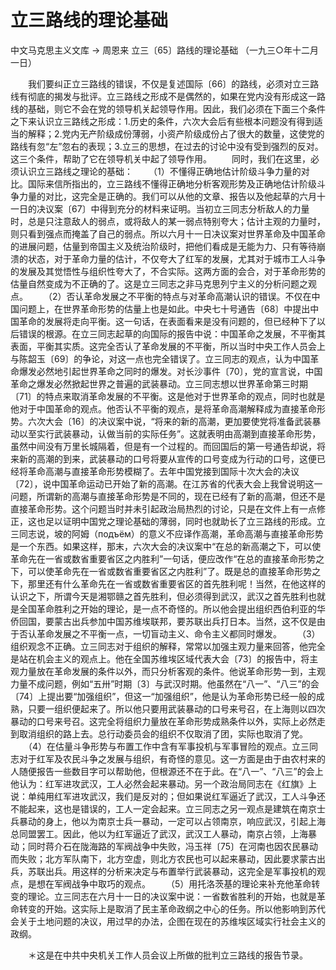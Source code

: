# 立三路线的理论基础

中文马克思主义文库 -> 周恩来
立三〔65〕路线的理论基础
（一九三○年十二月一日）


　　我们要纠正立三路线的错误，不仅是复述国际〔66〕的路线，必须对立三路线有彻底的揭发与批评。立三路线之形成不是偶然的，如果在党内没有形成这一路线的基础，则它不会在党的领导机关起领导作用。因此，我们必须在下面三个条件之下来认识立三路线之形成：1.历史的条件，六次大会后有些根本问题没有得到适当的解释；2.党内无产阶级成份薄弱，小资产阶级成份占了很大的数量，这使党的路线有忽“左”忽右的表现；3.立三的思想，在过去的讨论中没有受到强烈的反对。这三个条件，帮助了它在领导机关中起了领导作用。
　　同时，我们在这里，必须认识立三路线之理论的基础：
　　（1）不懂得正确地估计阶级斗争力量的对比。国际来信所指出的，立三路线不懂得正确地分析客观形势及正确地估计阶级斗争力量的对比，这完全是正确的。我们可以从他的文章、报告以及他起草的六月十一日的决议案〔67〕中得到充分的材料来证明。当初立三同志分析敌人的力量时，总是只注意敌人的弱点，或将敌人的某一弱点特别夸大；估计主观的力量时，则只看到强点而掩盖了自己的弱点。所以六月十一日决议案对世界革命及中国革命的进展问题，估量到帝国主义及统治阶级时，把他们看成是无能为力、只有等待崩溃的状态，对于革命力量的估计，不仅夸大了红军的发展，尤其对于城市工人斗争的发展及其觉悟性与组织性夸大了，不合实际。这两方面的会合，对于革命形势的估量自然变成为不正确的了。这是立三同志之非马克思列宁主义的分析问题之观点。
　　（2）否认革命发展之不平衡的特点与对革命高潮认识的错误。不仅在中国问题上，在世界革命形势的估量上也是如此。中央七十号通告〔68〕中提出中国革命的发展将走向平衡。这一句话，在表面看来是没有问题的，但已经种下了以后错误的根源。在立三同志起草的向国际的报告中说：中国革命之发展，不平衡其表面，平衡其实质。这完全否认了革命发展的不平衡，所以当时中央工作人员会上与陈韶玉〔69〕的争论，对这一点也完全错误了。立三同志的观点，认为中国革命爆发必然地引起世界革命之同时的爆发。对长沙事件〔70〕，党的宣言说，中国革命之爆发必然掀起世界之普遍的武装暴动。立三同志想以世界革命第三时期〔71〕的特点来取消革命发展的不平衡。这是他对于世界革命的观点，同时也就是他对于中国革命的观点。他否认不平衡的观点，是将革命高潮解释成为直接革命形势。六次大会〔16〕的决议案中说，“将来的新的高潮，更加要使党将准备武装暴动以至实行武装暴动，认做当前的实际任务”。这就表明由高潮到直接革命形势，虽然中间没有万里长城隔着，但是有一个过程的。而回国后的第一号通告却说，将来新的高潮的到来，武装暴动的口号将要从宣传的口号变成为行动的口号，这便已经将革命高潮与直接革命形势模糊了。去年中国党接到国际十次大会的决议〔72〕，说中国革命运动已开始了新的高潮。在江苏省的代表大会上我曾说明这一问题，所谓新的高潮与直接革命形势是不同的，现在已经有了新的高潮，但还不是直接革命形势。这个问题当时并未引起政治局热烈的讨论，只是在文件上有一点修正，这也足以证明中国党之理论基础的薄弱，同时也就助长了立三路线的形成。立三同志说，坡的阿姆（подъём）的意义不应译作高潮，革命高潮与直接革命形势是一个东西。如果这样，那末，六次大会的决议案中“在总的新高潮之下，可以使革命先在一省或数省重要省区之内胜利”一句话，便应改作“在总的直接革命形势之下，可以使革命先在一省或数省重要省区之内胜利”了。既是总的直接革命形势之下，那里还有什么革命先在一省或数省重要省区的首先胜利呢！当然，在他这样的认识之下，所谓今天是湘鄂赣之首先胜利，但必须得到武汉，武汉之首先胜利也就是全国革命胜利之开始的理论，是一点不奇怪的。所以他会提出组织西伯利亚的华侨回国，要蒙古出兵参加中国苏维埃联邦，要苏联出兵打日本。当然，这不仅是由于否认革命发展之不平衡一点，一切盲动主义、命令主义都同时爆发。
　　（3）组织观念不正确。立三同志对于组织的解释，常常以加强主观力量来回答，他完全是站在机会主义的观点上。他在全国苏维埃区域代表大会〔73〕的报告中，将主观力量放在革命发展的条件以外，而只分析客观的条件。他说革命形势一到，主观力量不成问题，例如“五卅”时期〔3〕与武汉时期。他虽然在“八一”、“八三”的会〔74〕上提出要“加强组织”，但这一“加强组织”，他是认为革命形势已经一般的成熟，只要一组织便起来了。所以他只要用武装暴动的口号来号召，在上海则以四次暴动的口号来号召。这完全将组织力量放在革命形势成熟条件以外，实际上必然走到取消组织的路上去。总行动委员会的组织不仅取消了团，实际也取消了党。
　　（4）在估量斗争形势与布置工作中含有军事投机与军事冒险的观点。立三同志对于红军及农民斗争之发展与组织，有奇怪的意见。这一方面是由于由农村来的人随便报告一些数目字可以帮助他，但根源还不在于此。在“八一”、“八三”的会上他认为：红军进攻武汉，工人必然会起来暴动。另一个政治局同志在《红旗》上说：单纯用红军进攻武汉，我们是反对的；但如果说红军逼近了武汉，工人斗争还不能起来，这也是错误的，工人一定会起来。立三同志之另一观点是建筑在南京士兵暴动的身上，他以为南京士兵一暴动，一定可以占领南京，响应武汉，引起上海总同盟罢工。因此，他以为红军逼近了武汉，武汉工人暴动，南京占领，上海暴动；同时蒋介石在陇海路的军阀战争中失败，冯玉祥〔75〕在河南也因农民暴动而失败；北方军队南下，北方空虚，则北方农民也可以起来暴动，因此要求蒙古出兵，苏联出兵。用这样的分析来决定与布置举行武装暴动，这完全是军事投机的观点，是想在军阀战争中取巧的观点。
　　（5）用托洛茨基的理论来补充他革命转变的理论。立三同志在六月十一日的决议案中说：一省数省胜利的开始，也就是革命转变的开始。这实际上是取消了民主革命政纲之中心的任务。所以他影响到苏代会关于土地问题的决议，用过早的办法，企图在现在的苏维埃区域实行社会主义的政纲。


　　＊这是在中共中央机关工作人员会议上所做的批判立三路线的报告节录。



